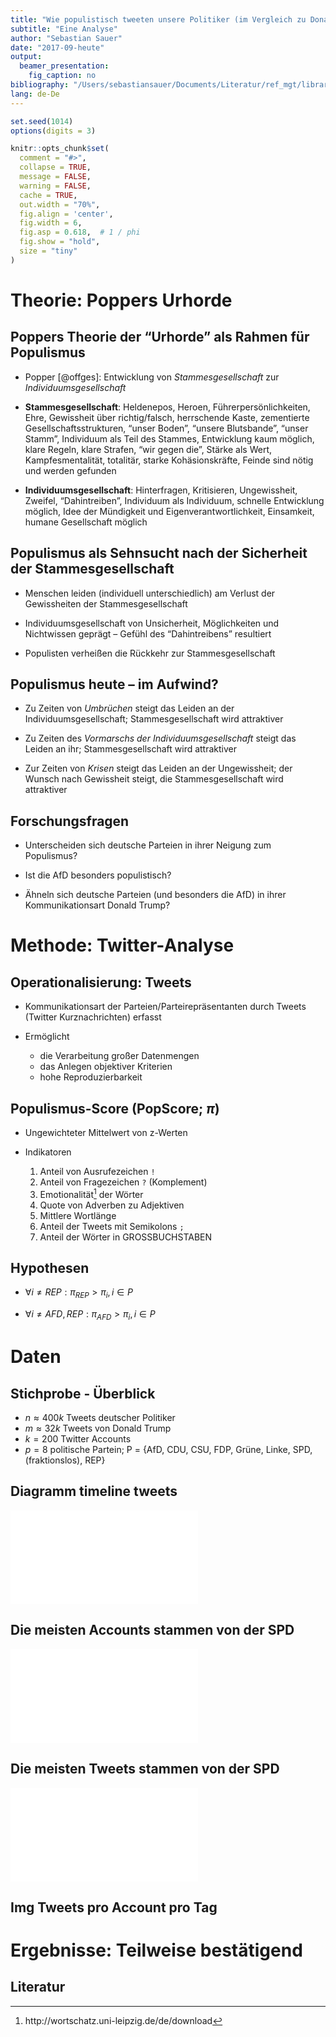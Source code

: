 ```yaml
---
title: "Wie populistisch tweeten unsere Politiker (im Vergleich zu Donal Trump?"
subtitle: "Eine Analyse"
author: "Sebastian Sauer"
date: "2017-09-heute"
output:
  beamer_presentation:
    fig_caption: no
bibliography: "/Users/sebastiansauer/Documents/Literatur/ref_mgt/library.bib"
lang: de-De
---
```



```r

set.seed(1014)
options(digits = 3)

knitr::opts_chunk$set(
  comment = "#>",
  collapse = TRUE,
  message = FALSE,
  warning = FALSE,
  cache = TRUE,
  out.width = "70%",
  fig.align = 'center',
  fig.width = 6,
  fig.asp = 0.618,  # 1 / phi
  fig.show = "hold",
  size = "tiny"
)
```


# Theorie: Poppers Urhorde


## Poppers Theorie der "Urhorde" als Rahmen für Populismus

- Popper [@offges]: Entwicklung von *Stammesgesellschaft* zur *Individuumsgesellschaft*
- **Stammesgesellschaft**: Heldenepos, Heroen, Führerpersönlichkeiten, Ehre, Gewissheit über richtig/falsch, herrschende Kaste, zementierte Gesellschaftsstrukturen, "unser Boden", "unsere Blutsbande", "unser Stamm", Individuum als Teil des Stammes, Entwicklung kaum möglich, klare Regeln, klare Strafen, "wir gegen die", Stärke als Wert, Kampfesmentalität, totalitär, starke Kohäsionskräfte, Feinde sind nötig und werden gefunden

- **Individuumsgesellschaft**: Hinterfragen, Kritisieren, Ungewissheit, Zweifel, "Dahintreiben", Individuum als Individuum, schnelle Entwicklung möglich, Idee der Mündigkeit und Eigenverantwortlichkeit, Einsamkeit, humane Gesellschaft möglich


## Populismus als Sehnsucht nach der Sicherheit der Stammesgesellschaft 

- Menschen leiden (individuell unterschiedlich) am Verlust der Gewissheiten der Stammesgesellschaft

- Individuumsgesellschaft von Unsicherheit, Möglichkeiten und Nichtwissen geprägt -- Gefühl des "Dahintreibens" resultiert

- Populisten verheißen die Rückkehr zur Stammesgesellschaft


## Populismus heute -- im Aufwind?

- Zu Zeiten von *Umbrüchen* steigt das Leiden an der Individuumsgesellschaft; Stammesgesellschaft wird attraktiver

- Zu Zeiten des *Vormarschs der Individuumsgesellschaft* steigt das Leiden an ihr; Stammesgesellschaft wird attraktiver

- Zur Zeiten von *Krisen* steigt das Leiden an der Ungewissheit; der Wunsch nach Gewissheit steigt, die Stammesgesellschaft wird attraktiver


## Forschungsfragen

- Unterscheiden sich deutsche Parteien in ihrer Neigung zum Populismus?

- Ist die AfD besonders populistisch?

- Ähneln sich deutsche Parteien (und besonders die AfD) in ihrer Kommunikationsart Donald Trump?


# Methode: Twitter-Analyse


## Operationalisierung: Tweets

- Kommunikationsart der Parteien/Parteirepräsentanten durch Tweets (Twitter Kurznachrichten) erfasst

- Ermöglicht 
    - die Verarbeitung großer Datenmengen
    - das Anlegen objektiver Kriterien
    - hohe Reproduzierbarkeit


## Populismus-Score (PopScore; $\pi$)

- Ungewichteter Mittelwert von z-Werten

- Indikatoren
    1. Anteil von Ausrufezeichen `!`
    2. Anteil von Fragezeichen `?` (Komplement)
    3. Emotionalität^[http://wortschatz.uni-leipzig.de/de/download] der Wörter
    4. Quote von Adverben zu Adjektiven
    5. Mittlere Wortlänge
    6. Anteil der Tweets mit Semikolons `;`
    7. Anteil der Wörter in GROSSBUCHSTABEN
    

## Hypothesen

- $\forall i  \neq REP: \pi_{REP} > \pi_i, i \in P$

- $\forall i  \neq AFD, REP: \pi_{AFD} > \pi_i, i \in P$


# Daten

## Stichprobe - Überblick

- $n \approx 400k$ Tweets deutscher Politiker
- $m \approx 32k$ Tweets von Donald Trump
- $k = 200$ Twitter Accounts
- $p = 8$ politische Partein; P = {AfD, CDU, CSU, FDP, Grüne, Linke, SPD, (fraktionslos), REP}


## Diagramm timeline tweets

![](../img/p_tweets_timeline2.pdf)


## Die meisten Accounts stammen von der SPD

![](../img/p_accounts_per_party.pdf)

## Die meisten Tweets stammen von der SPD

![](../img/p_tweets_per_party.pdf)


## Img Tweets pro Account pro Tag



# Ergebnisse: Teilweise bestätigend

## 


## Literatur
